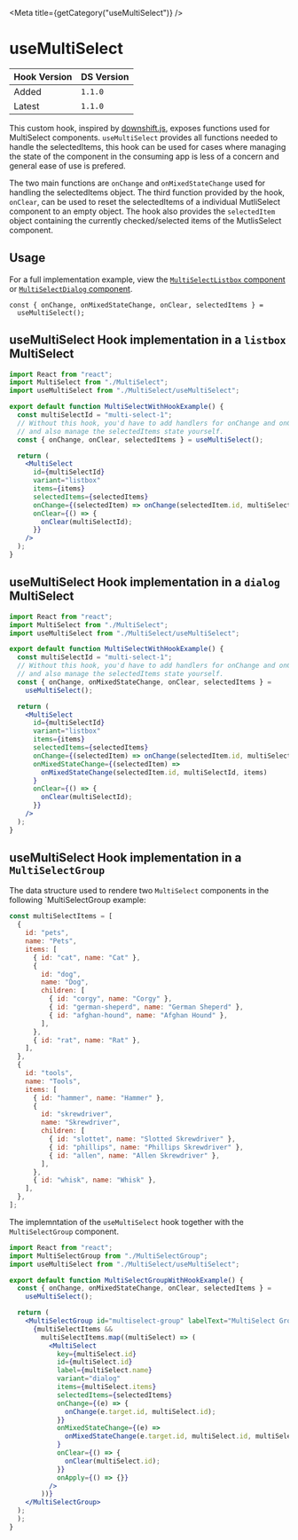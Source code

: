 

<Meta title={getCategory("useMultiSelect")} />

# useMultiSelect

| Hook Version | DS Version |
| ------------ | ---------- |
| Added        | `1.1.0`    |
| Latest       | `1.1.0`    |

This custom hook, inspired by [downshift.js](https://www.downshift-js.com/),
exposes functions used for MultiSelect components. `useMultiSelect` provides all functions needed to handle the selectedItems, this hook can be used for
cases where managing the state of the component in the consuming app is less of a concern and general ease of use is prefered.

The two main functions are `onChange` and `onMixedStateChange` used for handling the selectedItems object. The third function provided by the hook, `onClear`,
can be used to reset the selectedItems of a individual MutliSelect component to an empty object. The hook also provides the `selectedItem` object containing the currently checked/selected
items of the MutlisSelect component.

## Usage

For a full implementation example, view the [`MultiSelectListbox` component](https://github.com/NYPL/nypl-design-system/blob/development/src/components/MultiSelect/MultiSelectListbox.tsx) or [`MultiSelectDialog` component](https://github.com/NYPL/nypl-design-system/blob/development/src/components/MultiSelect/MultiSelectDialog.tsx).

```tsx
const { onChange, onMixedStateChange, onClear, selectedItems } =
  useMultiSelect();
```

## useMultiSelect Hook implementation in a `listbox` MultiSelect

```jsx
import React from "react";
import MultiSelect from "./MultiSelect";
import useMultiSelect from "./MultiSelect/useMultiSelect";

export default function MultiSelectWithHookExample() {
  const multiSelectId = "multi-select-1";
  // Without this hook, you'd have to add handlers for onChange and onClear,
  // and also manage the selectedItems state yourself.
  const { onChange, onClear, selectedItems } = useMultiSelect();

  return (
    <MultiSelect
      id={multiSelectId}
      variant="listbox"
      items={items}
      selectedItems={selectedItems}
      onChange={(selectedItem) => onChange(selectedItem.id, multiSelectId)}
      onClear={() => {
        onClear(multiSelectId);
      }}
    />
  );
}
```

## useMultiSelect Hook implementation in a `dialog` MultiSelect

```jsx
import React from "react";
import MultiSelect from "./MultiSelect";
import useMultiSelect from "./MultiSelect/useMultiSelect";

export default function MultiSelectWithHookExample() {
  const multiSelectId = "multi-select-1";
  // Without this hook, you'd have to add handlers for onChange and onClear,
  // and also manage the selectedItems state yourself.
  const { onChange, onMixedStateChange, onClear, selectedItems } =
    useMultiSelect();

  return (
    <MultiSelect
      id={multiSelectId}
      variant="listbox"
      items={items}
      selectedItems={selectedItems}
      onChange={(selectedItem) => onChange(selectedItem.id, multiSelectId)}
      onMixedStateChange={(selectedItem) =>
        onMixedStateChange(selectedItem.id, multiSelectId, items)
      }
      onClear={() => {
        onClear(multiSelectId);
      }}
    />
  );
}
```

## useMultiSelect Hook implementation in a `MultiSelectGroup`

The data structure used to rendere two `MultiSelect` components in the following `MultiSelectGroup example:

```jsx
const multiSelectItems = [
  {
    id: "pets",
    name: "Pets",
    items: [
      { id: "cat", name: "Cat" },
      {
        id: "dog",
        name: "Dog",
        children: [
          { id: "corgy", name: "Corgy" },
          { id: "german-sheperd", name: "German Sheperd" },
          { id: "afghan-hound", name: "Afghan Hound" },
        ],
      },
      { id: "rat", name: "Rat" },
    ],
  },
  {
    id: "tools",
    name: "Tools",
    items: [
      { id: "hammer", name: "Hammer" },
      {
        id: "skrewdriver",
        name: "Skrewdriver",
        children: [
          { id: "slottet", name: "Slotted Skrewdriver" },
          { id: "phillips", name: "Phillips Skrewdriver" },
          { id: "allen", name: "Allen Skrewdriver" },
        ],
      },
      { id: "whisk", name: "Whisk" },
    ],
  },
];
```

The implemntation of the `useMultiSelect` hook together with the `MultiSelectGroup` component.

```jsx
import React from "react";
import MultiSelectGroup from "./MultiSelectGroup";
import useMultiSelect from "./MultiSelect/useMultiSelect";

export default function MultiSelectGroupWithHookExample() {
  const { onChange, onMixedStateChange, onClear, selectedItems } =
    useMultiSelect();

  return (
    <MultiSelectGroup id="multiselect-group" labelText="MultiSelect Group">
      {multiSelectItems &&
        multiSelectItems.map((multiSelect) => (
          <MultiSelect
            key={multiSelect.id}
            id={multiSelect.id}
            label={multiSelect.name}
            variant="dialog"
            items={multiSelect.items}
            selectedItems={selectedItems}
            onChange={(e) => {
              onChange(e.target.id, multiSelect.id);
            }}
            onMixedStateChange={(e) =>
              onMixedStateChange(e.target.id, multiSelect.id, multiSelect.items)
            }
            onClear={() => {
              onClear(multiSelect.id);
            }}
            onApply={() => {}}
          />
        ))}
    </MultiSelectGroup>
  );
  );
}
```
